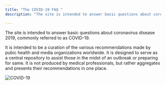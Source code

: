 ```yaml
---
title: "The COVID-19 FAQ "
description: "The site is intended to answer basic questions about coronavirus disease 2019, commonly referred to as COVID-19."

---
```


The site is intended to answer basic questions about coronavirus disease 2019, commonly referred to as COVID-19.

It is intended to be a curation of the various recommendations made by pubic health and media organizations worldwide. It is designed to serve as a central repository to assist those in the midst of an outbreak or preparing for same. It is not produced by medical professionals, but rather aggregates and presents their recommendations in one place. 

![COVID-19](covid-19.jpg)